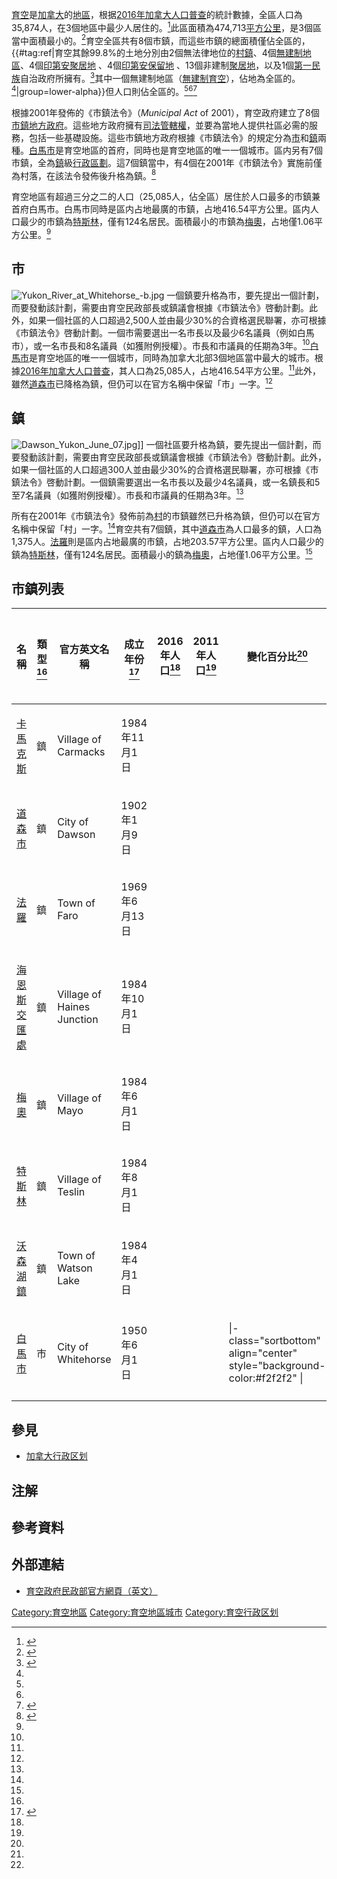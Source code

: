 {{NoteTA
|G1=地名
|1=zh-cn:怀特霍斯;zh-tw:白馬市;
}}
{{stack|[[File:Yukon_in_Canada.svg|thumb]]在[[加拿大|加拿大]]的位置]]
[[File:Yukon_municipalities.png|thumb]]}}

[[育空地區|育空]]是[[加拿大|加拿大]]的[[加拿大行政區劃|地區]]，根据[[2016年加拿大人口普查|2016年加拿大人口普查]]的統計數據，全區人口為35,874人，在3個地區中最少人居住的。<ref name="2016censusYKmunis">{{cite web|title=Population and dwelling counts, for Canada, provinces and territories, and census subdivisions (municipalities), 2016 and 2011 censuses – 100% data (Yukon)|url=http://www12.statcan.gc.ca/census-recensement/2016/dp-pd/hlt-fst/pd-pl/Table.cfm?Lang=Eng&T=302&PR=60&S=86&O=A&RPP=25|accessdate=2017-02-11|date=2017-02-08|publisher=[[Statistics_Canada|Statistics Canada]]}}</ref>此區面積為474,713[[平方公里|平方公里]]，是3個區當中面積最小的。<ref name="provinces">{{cite web|title=Population and dwelling counts, for Canada, provinces and territories, 2016 and 2011 censuses – 100% data|url=https://www12.statcan.gc.ca/census-recensement/2016/dp-pd/hlt-fst/pd-pl/Table.cfm?Lang=Eng&T=101&S=50&O=A|accessdate=2017-02-11|date=2017-02-06|publisher=[[Statistics_Canada|Statistics Canada]]|archive-url=https://web.archive.org/web/20190629045328/https://www12.statcan.gc.ca/census-recensement/2016/dp-pd/hlt-fst/pd-pl/Table.cfm?Lang=Eng&T=101&S=50&O=A|archive-date=2019-06-29|dead-url=no}}</ref>育空全區共有8個市鎮，而這些市鎮的總面積僅佔全區的{{percentage|733.09|474712.68|1}}，{{#tag:ref|育空其餘99.8%的土地分別由2個無法律地位的[[村鎮|村鎮]]、4個[[無建制地區_(加拿大)|無建制地區]]、4個[[印第安聚居地|印第安聚居地]] 、4個[[印第安保留地|印第安保留地]] 、13個非建制[[聚居地|聚居地]]，以及1個[[第一民族|第一民族]]自治政府所擁有。<ref name=StatCaninterim>{{cite web | url=http://www.statcan.gc.ca/pub/92f0009x/92f0009x2013000-eng.pdf | title=Interim List of Changes to Municipal Boundaries, Status, and Names: From January 2, 2012 to January 1, 2013 | publisher=Statistics Canada | type=[[PDF|PDF]] | pages=6–7 | accessdate=2014-08-19 | archive-date=2017-09-02 | archive-url=https://web.archive.org/web/20170902150618/http://www.statcan.gc.ca/pub/92f0009x/92f0009x2013000-eng.pdf | dead-url=no }}</ref>其中一個無建制地區（[[無建制育空|無建制育空]]），佔地為全區的{{percentage|465513.32|474712.64|1}}。<ref name="2016censusYKmunis"/>|group=lower-alpha}}但人口則佔全區的{{percentage|27185|33897|1}}。<ref name="2016censusYKmunis" /><ref name="provinces" /><ref name="munis">{{cite web|title=Yukon Communities|url=http://www.community.gov.yk.ca/yukon_communities.html|accessdate=2014-01-15|date=2013-11-07|publisher=Yukon Government: Department of Community Services|archiveurl=https://web.archive.org/web/20140116091318/http://www.community.gov.yk.ca/yukon_communities.html|archivedate=2014-01-16|deadurl=yes}}</ref>

根據2001年發佈的《市鎮法令》（''Municipal Act'' of 2001），育空政府建立了8個[[基层政权|市鎮地方政府]]。這些地方政府擁有[[司法管轄權|司法管轄權]]，並要為當地人提供社區必需的服務，包括一些基礎設施。這些市鎮地方政府根據《市鎮法令》的規定分為[[市|市]]和[[鎮|鎮]]兩種。[[白馬市_(加拿大)|白馬市]]是育空地區的首府，同時也是育空地區的唯一一個城市。區内另有7個市鎮，全為[[鎮|鎮]]級[[行政區劃|行政區劃]]。這7個鎮當中，有4個在2001年《市鎮法令》實施前僅為村落，在該法令發佈後升格為鎮。<ref name="MunicipalAct">{{cite web|title=Municipal Act|url=http://www.gov.yk.ca/legislation/acts/municipal.pdf|accessdate=2014-01-06|year=2002|publisher=Government of Yukon|type=[[PDF|PDF]]}}</ref>

育空地區有超過三分之二的人口（25,085人，佔全區{{percentage|25085|35874|1}}）居住於人口最多的市鎮兼首府白馬市。白馬市同時是區内占地最廣的市鎮，占地416.54平方公里。區内人口最少的市鎮為[[特斯林|特斯林]]，僅有124名居民。面積最小的市鎮為[[梅奧_(加拿大)|梅奧]]，占地僅1.06平方公里。<ref name="2016censusYKmunis" />

== 市 == 
[[File:Yukon_River_at_Whitehorse_-b.jpg|thumb]]
一個鎮要升格為市，要先提出一個計劃，而要發動該計劃，需要由育空民政部長或鎮議會根據《市鎮法令》啓動計劃。此外，如果一個社區的人口超過2,500人並由最少30%的合資格選民聯署，亦可根據《市鎮法令》啓動計劃。一個市需要選出一名市長以及最少6名議員（例如白馬市），或一名市長和8名議員（如獲附例授權）。市長和市議員的任期為3年。<ref name="MunicipalAct" />[[白馬市_(加拿大)|白馬市]]是育空地區的唯一一個城市，同時為加拿大北部3個地區當中最大的城市。根據[[2016年加拿大人口普查|2016年加拿大人口普查]]，其人口為25,085人，占地416.54平方公里。<ref name="2016censusYKmunis" />此外，雖然[[道森市|道森市]]已降格為鎮，但仍可以在官方名稱中保留「市」一字。<ref name="MunicipalAct" />

== 鎮 ==
[[File:Dawson_Yukon_June_07.jpg|thumb]]]]
一個社區要升格為鎮，要先提出一個計劃，而要發動該計劃，需要由育空民政部長或鎮議會根據《市鎮法令》啓動計劃。此外，如果一個社區的人口超過300人並由最少30%的合資格選民聯署，亦可根據《市鎮法令》啓動計劃。一個鎮需要選出一名市長以及最少4名議員，或一名鎮長和5至7名議員（如獲附例授權）。市長和市議員的任期為3年。<ref name="MunicipalAct" />

所有在2001年《市鎮法令》發佈前為[[村|村]]的市鎮雖然已升格為鎮，但仍可以在官方名稱中保留「村」一字。<ref name="MunicipalAct" />育空共有7個鎮，其中[[道森市|道森市]]為人口最多的鎮，人口為1,375人。[[法羅_(加拿大)|法羅]]則是區内占地最廣的市鎮，占地203.57平方公里。區内人口最少的鎮為[[特斯林|特斯林]]，僅有124名居民。面積最小的鎮為[[梅奧_(加拿大)|梅奧]]，占地僅1.06平方公里。<ref name="2016censusYKmunis" />

== 市鎮列表 ==
<onlyinclude>
{| class="wikitable sortable" style="font-size: 100%; width:100%; text-align: center"
!scope="col"| 名稱
!scope="col"| 類型<ref name="munis" />
!scope="col"| 官方英文名稱
!scope="col"|成立年份<ref>{{cite web|title=Association of Yukon Communities Incorporation Dates|url=http://www.ayc-yk.ca/page-670504|accessdate=2014-07-14|date=|publisher=Association of Yukon Communities|archiveurl=https://web.archive.org/web/20140714210417/http://www.ayc-yk.ca/page-670504|archivedate=2014-07-14|deadurl=yes}}</ref>
!scope="col"| 2016年人口<ref name="2016censusYKmunis" />
!scope="col"| 2011年人口<ref name="2016censusYKmunis" />
!scope="col"| 變化百分比<ref name="2016censusYKmunis" />
!scope="col"| 面積<br /> (km²)<ref name="2016censusYKmunis" />
!scope="col" data-sort-type="number"| 人口密度<ref name="2016censusYKmunis" />
|-
|scope="row" align=left| [[卡馬克斯_(加拿大)|卡馬克斯]]
| 鎮
|Village of Carmacks
|1984年11月1日
|{{change|493|503|dec=1|align=center|invert=on}}
|{{nts|36.95}}
|{{Pop density|493|36.95|km2|prec=1}}
|-
|scope="row" align=left| [[道森市|道森市]]
| 鎮
|City of Dawson
|1902年1月9日
|{{change|1375|1319|dec=1|align=center|invert=on}}
|{{nts|32.45}}
|{{Pop density|1375|32.45|km2|prec=1}}
|-
|scope="row" align=left| [[法羅_(加拿大)|法羅]]
| 鎮
|Town of Faro
|1969年6月13日
|{{change|348|344|dec=1|align=center|invert=on}}
|{{nts|203.57}}
|{{Pop density|348|203.57|km2|prec=1}}
|- 
|scope="row" align=left| [[海恩斯交匯處|海恩斯交匯處]]
|鎮
|Village of Haines Junction
|1984年10月1日
|{{change|613|593|dec=1|align=center|invert=on}}
|{{nts|34.49}}
|{{Pop density|613|34.49|km2|prec=1}}
|- 
|scope="row" align=left| [[梅奧_(加拿大)|梅奧]]
|鎮
| Village of Mayo
|1984年6月1日
|{{change|200|226|dec=1|align=center|invert=on}}
|{{nts|1.06}}
|{{Pop density|200|1.06|km2|prec=1}}
|- 
|scope="row" align=left| [[特斯林|特斯林]]
|鎮
|Village of Teslin
|1984年8月1日
|{{change|124|122|dec=1|align=center|invert=on}}
|{{nts|1.92}}
|{{Pop density|124|1.92|km2|prec=1}}
|- 
|scope="row" align=left| [[沃森湖鎮|沃森湖鎮]]
|鎮
|Town of Watson Lake
|1984年4月1日
|{{change|790|802|dec=1|align=center|invert=on}}
|{{nts|109.77}}
|{{Pop density|790|109.77|km2|prec=1}}
|- 
|scope="row" align=left| [[白馬市_(加拿大)|白馬市]]
|市
|City of Whitehorse
|1950年6月1日
|{{change|25085|23276|dec=1|align=center|invert=on}}
|{{nts|416.54}}
|{{Pop density|25085|416.54|km2|prec=1}}
|- class="sortbottom" align="center" style="background-color:#f2f2f2" |
|scope="col" align="center"| '''合計'''
|scope="col" align="center"| '''—'''
|scope="col" align="center"| '''—'''
|scope="col" align="center"| '''—'''
|{{change|29028|27185|dec=1|align=center|invert=on|bold=on|bgcolour=#f2f2f2}}
|scope="col" align="center"| '''{{nts|836.75}}'''
|scope="col" align="center"| '''{{Pop density|29028|836.75|km2|prec=1}}'''
|-
|}</onlyinclude>

== 參見 ==
{{portal|加拿大}}
*[[加拿大行政区划|加拿大行政区划]]

== 注解 ==
{{Notelist}}

== 參考資料 ==
{{Reflist}}

== 外部連結 ==
*[http://www.community.gov.yk.ca/ 育空政府民政部官方網頁（英文）]

{{育空行政区划}}

[[Category:育空地區|Category:育空地區]]
[[Category:育空地區城市|Category:育空地區城市]]
[[Category:育空行政区划|Category:育空行政区划]]
{{Featured list}}